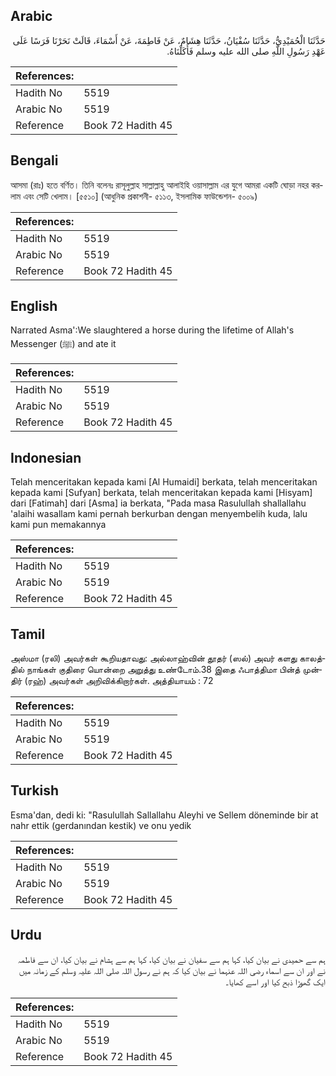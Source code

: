## Arabic


<div dir="rtl" lang="ar" style={{fontSize:'larger',backgroundColor:'#f8f9fa',padding:20}}>
حَدَّثَنَا الْحُمَيْدِيُّ، حَدَّثَنَا سُفْيَانُ، حَدَّثَنَا هِشَامٌ، عَنْ فَاطِمَةَ، عَنْ أَسْمَاءَ، قَالَتْ نَحَرْنَا فَرَسًا عَلَى عَهْدِ رَسُولِ اللَّهِ صلى الله عليه وسلم فَأَكَلْنَاهُ‏.‏
</div>
<div style={{backgroundColor:'#f8f9fa',padding:20, marginBottom: 10}}><table> <thead> <tr> <th>References:</th> <th></th> </tr> </thead> <tbody><tr><td>Hadith No</td><td>5519</td></tr><tr><td>Arabic No</td><td>5519</td></tr><tr><td>Reference</td><td>Book 72 Hadith 45</td></tr></tbody></table></div>

## Bengali


<div dir="ltr" lang="bn" style={{fontSize:'larger',backgroundColor:'#f8f9fa',padding:20}}>
আসমা (রাঃ) হতে বর্ণিত। তিনি বলেনঃ রাসূলুল্লাহ সাল্লাল্লাহু আলাইহি ওয়াসাল্লাম এর যুগে আমরা একটি ঘোড়া নহর করলাম এবং সেটি খেলাম। [৫৫১০] (আধুনিক প্রকাশনী- ৫১১৩, ইসলামিক ফাউন্ডেশন- ৫০০৯)
</div>
<div style={{backgroundColor:'#f8f9fa',padding:20, marginBottom: 10}}><table> <thead> <tr> <th>References:</th> <th></th> </tr> </thead> <tbody><tr><td>Hadith No</td><td>5519</td></tr><tr><td>Arabic No</td><td>5519</td></tr><tr><td>Reference</td><td>Book 72 Hadith 45</td></tr></tbody></table></div>

## English


<div dir="ltr" lang="en" style={{fontSize:'larger',backgroundColor:'#f8f9fa',padding:20}}>
Narrated Asma':We slaughtered a horse during the lifetime of Allah's Messenger (ﷺ) and ate it
</div>
<div style={{backgroundColor:'#f8f9fa',padding:20, marginBottom: 10}}><table> <thead> <tr> <th>References:</th> <th></th> </tr> </thead> <tbody><tr><td>Hadith No</td><td>5519</td></tr><tr><td>Arabic No</td><td>5519</td></tr><tr><td>Reference</td><td>Book 72 Hadith 45</td></tr></tbody></table></div>

## Indonesian


<div dir="ltr" lang="id" style={{fontSize:'larger',backgroundColor:'#f8f9fa',padding:20}}>
Telah menceritakan kepada kami [Al Humaidi] berkata, telah menceritakan kepada kami [Sufyan] berkata, telah menceritakan kepada kami [Hisyam] dari [Fatimah] dari [Asma] ia berkata, "Pada masa Rasulullah shallallahu 'alaihi wasallam kami pernah berkurban dengan menyembelih kuda, lalu kami pun memakannya
</div>
<div style={{backgroundColor:'#f8f9fa',padding:20, marginBottom: 10}}><table> <thead> <tr> <th>References:</th> <th></th> </tr> </thead> <tbody><tr><td>Hadith No</td><td>5519</td></tr><tr><td>Arabic No</td><td>5519</td></tr><tr><td>Reference</td><td>Book 72 Hadith 45</td></tr></tbody></table></div>

## Tamil


<div dir="ltr" lang="ta" style={{fontSize:'larger',backgroundColor:'#f8f9fa',padding:20}}>
அஸ்மா (ரலி) அவர்கள் கூறியதாவது: அல்லாஹ்வின் தூதர் (ஸல்) அவர் களது காலத்தில் நாங்கள் குதிரை யொன்றை அறுத்து உண்டோம்.38 இதை ஃபாத்திமா பின்த் முன்திர் (ரஹ்) அவர்கள் அறிவிக்கிறார்கள். அத்தியாயம் : 72
</div>
<div style={{backgroundColor:'#f8f9fa',padding:20, marginBottom: 10}}><table> <thead> <tr> <th>References:</th> <th></th> </tr> </thead> <tbody><tr><td>Hadith No</td><td>5519</td></tr><tr><td>Arabic No</td><td>5519</td></tr><tr><td>Reference</td><td>Book 72 Hadith 45</td></tr></tbody></table></div>

## Turkish


<div dir="ltr" lang="tr" style={{fontSize:'larger',backgroundColor:'#f8f9fa',padding:20}}>
Esma'dan, dedi ki: "Rasulullah Sallallahu Aleyhi ve Sellem döneminde bir at nahr ettik (gerdanından kestik) ve onu yedik
</div>
<div style={{backgroundColor:'#f8f9fa',padding:20, marginBottom: 10}}><table> <thead> <tr> <th>References:</th> <th></th> </tr> </thead> <tbody><tr><td>Hadith No</td><td>5519</td></tr><tr><td>Arabic No</td><td>5519</td></tr><tr><td>Reference</td><td>Book 72 Hadith 45</td></tr></tbody></table></div>

## Urdu


<div dir="rtl" lang="ur" style={{fontSize:'larger',backgroundColor:'#f8f9fa',padding:20}}>
ہم سے حمیدی نے بیان کیا، کہا ہم سے سفیان نے بیان کیا، کہا ہم سے ہشام نے بیان کیا، ان سے فاطمہ نے اور ان سے اسماء رضی اللہ عنہما نے بیان کیا کہ ہم نے رسول اللہ صلی اللہ علیہ وسلم کے زمانہ میں ایک گھوڑا ذبح کیا اور اسے کھایا۔
</div>
<div style={{backgroundColor:'#f8f9fa',padding:20, marginBottom: 10}}><table> <thead> <tr> <th>References:</th> <th></th> </tr> </thead> <tbody><tr><td>Hadith No</td><td>5519</td></tr><tr><td>Arabic No</td><td>5519</td></tr><tr><td>Reference</td><td>Book 72 Hadith 45</td></tr></tbody></table></div>